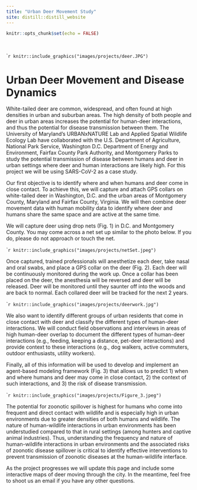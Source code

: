 ```yaml
---
title: "Urban Deer Movement Study"
site: distill::distill_website
---
```


```r
knitr::opts_chunk$set(echo = FALSE)
```

<style>
d-title, d-byline {
  display: none
}
</style>

<br>

````r
knitr::include_graphics("images/projects/deer.JPG")
```

# Urban Deer Movement and Disease Dynamics

White-tailed deer are common, widespread, and often found at high densities in urban and suburban areas. The high density of both people and deer in urban areas increases the potential for human-deer interactions, and thus the potential for disease transmission between them. The University of Maryland's URBANxNATURE Lab and Applied Spatial Wildlife Ecology Lab have collaborated with the U.S. Department of Agriculture, National Park Service, Washington D.C. Department of Energy and Environment, Fairfax County Park Authority, and Montgomery Parks to study the potential transmission of disease between humans and deer in urban settings where deer and human interactions are likely high. For this project we will be using SARS-CoV-2 as a case study.
 
Our first objective is to identify where and when humans and deer come in close contact. To achieve this, we will capture and attach GPS collars on white-tailed deer in Washington, D.C. and the urban areas of Montgomery County, Maryland and Fairfax County, Virginia. We will then combine deer movement data with human mobility data to identify where deer and humans share the same space and are active at the same time.  

We will capture deer using drop nets (Fig. 1) in D.C. and Montgomery County. You may come across a net set up similar to the photo below. If you do, please do not approach or touch the net.

````r
knitr::include_graphics("images/projects/netSet.jpeg")
```

Once captured, trained professionals will anesthetize each deer, take nasal and oral swabs, and place a GPS collar on the deer (Fig. 2). Each deer will be continuously monitored during the work up. Once a collar has been placed on the deer, the anesthesia will be reversed and deer will be released. Deer will be monitored until they saunter off into the woods and are back to normal. Each collared deer will be tracked for the next 2 years.

````r
knitr::include_graphics("images/projects/deerwork.jpg")
```

We also want to identify different groups of urban residents that come in close contact with deer and classify the different types of human-deer interactions. We will conduct field observations and interviews in areas of high human-deer overlap to document the different types of human-deer interactions (e.g., feeding, keeping a distance, pet-deer interactions) and provide context to these interactions (e.g., dog walkers, active commuters, outdoor enthusiasts, utility workers). 

Finally, all of this information will be used to develop and implement an agent-based modeling framework (Fig. 3) that allows us to predict 1) when and where humans and deer may come in close contact, 2) the context of such interactions, and 3) the risk of disease transmission.

````r
knitr::include_graphics("images/projects/Figure_3.jpeg")
```

The potential for zoonotic spillover is highest for humans who come into frequent and direct contact with wildlife and is especially high in urban environments due to greater densities of both humans and wildlife. The nature of human-wildlife interactions in urban environments has been understudied compared to that in rural settings (among hunters and captive animal industries). Thus, understanding the frequency and nature of human-wildlife interactions in urban environments and the associated risks of zoonotic disease spillover is critical to identify effective interventions to prevent transmission of zoonotic diseases at the human-wildlife interface.

As the project progresses we will update this page and include some interactive maps of deer moving through the city. In the meantime, feel free to shoot us an email if you have any other questions.
